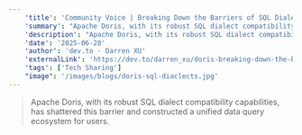 ```yaml
---
    'title': 'Community Voice | Breaking Down the Barriers of SQL Dialects and Building a Unified Data Query Ecosystem'
    'summary': "Apache Doris, with its robust SQL dialect compatibility capabilities, has shattered this barrier and constructed a unified data query ecosystem for users."
    'description': "Apache Doris, with its robust SQL dialect compatibility capabilities, has shattered this barrier and constructed a unified data query ecosystem for users."
    'date': '2025-06-28'
    'author': 'dev.to · Darren XU'
    'externalLink': 'https://dev.to/darren_xu/doris-breaking-down-the-barriers-of-sql-dialects-and-building-a-unified-data-query-ecosystem-37k1'
    'tags': ['Tech Sharing']
    "image": '/images/blogs/doris-sql-diaclects.jpg'
---
```



> <BlogLink rel="noopener noreferrer" target='_blank' href='https://dev.to/darren_xu/doris-breaking-down-the-barriers-of-sql-dialects-and-building-a-unified-data-query-ecosystem-37k1'>Apache Doris, with its robust SQL dialect compatibility capabilities, has shattered this barrier and constructed a unified data query ecosystem for users.<SeeMore /></BlogLink>